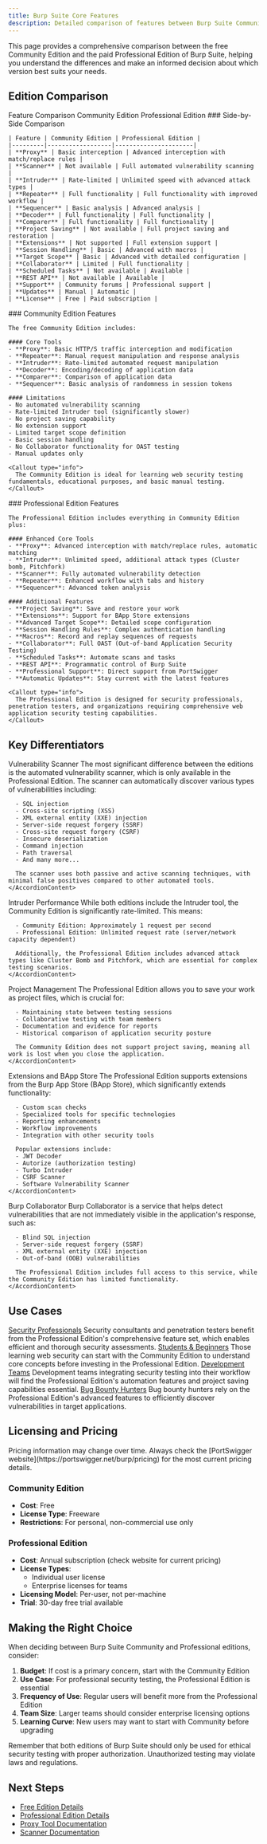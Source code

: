 ```yaml
---
title: Burp Suite Core Features
description: Detailed comparison of features between Burp Suite Community Edition and Professional Edition
---
```



This page provides a comprehensive comparison between the free Community Edition and the paid Professional Edition of Burp Suite, helping you understand the differences and make an informed decision about which version best suits your needs.

## Edition Comparison

<Tabs defaultValue="comparison">
  <TabsList>
    <TabsTrigger value="comparison">Feature Comparison</TabsTrigger>
    <TabsTrigger value="community">Community Edition</TabsTrigger>
    <TabsTrigger value="professional">Professional Edition</TabsTrigger>
  </TabsList>
  
  <TabsContent value="comparison">
    ### Side-by-Side Comparison
    
    | Feature | Community Edition | Professional Edition |
    |---------|------------------|----------------------|
    | **Proxy** | Basic interception | Advanced interception with match/replace rules |
    | **Scanner** | Not available | Full automated vulnerability scanning |
    | **Intruder** | Rate-limited | Unlimited speed with advanced attack types |
    | **Repeater** | Full functionality | Full functionality with improved workflow |
    | **Sequencer** | Basic analysis | Advanced analysis |
    | **Decoder** | Full functionality | Full functionality |
    | **Comparer** | Full functionality | Full functionality |
    | **Project Saving** | Not available | Full project saving and restoration |
    | **Extensions** | Not supported | Full extension support |
    | **Session Handling** | Basic | Advanced with macros |
    | **Target Scope** | Basic | Advanced with detailed configuration |
    | **Collaborator** | Limited | Full functionality |
    | **Scheduled Tasks** | Not available | Available |
    | **REST API** | Not available | Available |
    | **Support** | Community forums | Professional support |
    | **Updates** | Manual | Automatic |
    | **License** | Free | Paid subscription |
  </TabsContent>
  
  <TabsContent value="community">
    ### Community Edition Features
    
    The free Community Edition includes:
    
    #### Core Tools
    - **Proxy**: Basic HTTP/S traffic interception and modification
    - **Repeater**: Manual request manipulation and response analysis
    - **Intruder**: Rate-limited automated request manipulation
    - **Decoder**: Encoding/decoding of application data
    - **Comparer**: Comparison of application data
    - **Sequencer**: Basic analysis of randomness in session tokens
    
    #### Limitations
    - No automated vulnerability scanning
    - Rate-limited Intruder tool (significantly slower)
    - No project saving capability
    - No extension support
    - Limited target scope definition
    - Basic session handling
    - No Collaborator functionality for OAST testing
    - Manual updates only
    
    <Callout type="info">
      The Community Edition is ideal for learning web security testing fundamentals, educational purposes, and basic manual testing.
    </Callout>
  </TabsContent>
  
  <TabsContent value="professional">
    ### Professional Edition Features
    
    The Professional Edition includes everything in Community Edition plus:
    
    #### Enhanced Core Tools
    - **Proxy**: Advanced interception with match/replace rules, automatic matching
    - **Intruder**: Unlimited speed, additional attack types (Cluster bomb, Pitchfork)
    - **Scanner**: Fully automated vulnerability detection
    - **Repeater**: Enhanced workflow with tabs and history
    - **Sequencer**: Advanced token analysis
    
    #### Additional Features
    - **Project Saving**: Save and restore your work
    - **Extensions**: Support for BApp Store extensions
    - **Advanced Target Scope**: Detailed scope configuration
    - **Session Handling Rules**: Complex authentication handling
    - **Macros**: Record and replay sequences of requests
    - **Collaborator**: Full OAST (Out-of-band Application Security Testing)
    - **Scheduled Tasks**: Automate scans and tasks
    - **REST API**: Programmatic control of Burp Suite
    - **Professional Support**: Direct support from PortSwigger
    - **Automatic Updates**: Stay current with the latest features
    
    <Callout type="info">
      The Professional Edition is designed for security professionals, penetration testers, and organizations requiring comprehensive web application security testing capabilities.
    </Callout>
  </TabsContent>
</Tabs>

## Key Differentiators

<Accordion type="single" collapsible>
  <AccordionItem value="scanner">
    <AccordionTrigger>Vulnerability Scanner</AccordionTrigger>
    <AccordionContent>
      The most significant difference between the editions is the automated vulnerability scanner, which is only available in the Professional Edition. The scanner can automatically discover various types of vulnerabilities including:
      
      - SQL injection
      - Cross-site scripting (XSS)
      - XML external entity (XXE) injection
      - Server-side request forgery (SSRF)
      - Cross-site request forgery (CSRF)
      - Insecure deserialization
      - Command injection
      - Path traversal
      - And many more...
      
      The scanner uses both passive and active scanning techniques, with minimal false positives compared to other automated tools.
    </AccordionContent>
  </AccordionItem>
  
  <AccordionItem value="intruder">
    <AccordionTrigger>Intruder Performance</AccordionTrigger>
    <AccordionContent>
      While both editions include the Intruder tool, the Community Edition is significantly rate-limited. This means:
      
      - Community Edition: Approximately 1 request per second
      - Professional Edition: Unlimited request rate (server/network capacity dependent)
      
      Additionally, the Professional Edition includes advanced attack types like Cluster Bomb and Pitchfork, which are essential for complex testing scenarios.
    </AccordionContent>
  </AccordionItem>
  
  <AccordionItem value="project">
    <AccordionTrigger>Project Management</AccordionTrigger>
    <AccordionContent>
      The Professional Edition allows you to save your work as project files, which is crucial for:
      
      - Maintaining state between testing sessions
      - Collaborative testing with team members
      - Documentation and evidence for reports
      - Historical comparison of application security posture
      
      The Community Edition does not support project saving, meaning all work is lost when you close the application.
    </AccordionContent>
  </AccordionItem>
  
  <AccordionItem value="extensions">
    <AccordionTrigger>Extensions and BApp Store</AccordionTrigger>
    <AccordionContent>
      The Professional Edition supports extensions from the Burp App Store (BApp Store), which significantly extends functionality:
      
      - Custom scan checks
      - Specialized tools for specific technologies
      - Reporting enhancements
      - Workflow improvements
      - Integration with other security tools
      
      Popular extensions include:
      - JWT Decoder
      - Autorize (authorization testing)
      - Turbo Intruder
      - CSRF Scanner
      - Software Vulnerability Scanner
    </AccordionContent>
  </AccordionItem>
  
  <AccordionItem value="collaborator">
    <AccordionTrigger>Burp Collaborator</AccordionTrigger>
    <AccordionContent>
      Burp Collaborator is a service that helps detect vulnerabilities that are not immediately visible in the application's response, such as:
      
      - Blind SQL injection
      - Server-side request forgery (SSRF)
      - XML external entity (XXE) injection
      - Out-of-band (OOB) vulnerabilities
      
      The Professional Edition includes full access to this service, while the Community Edition has limited functionality.
    </AccordionContent>
  </AccordionItem>
</Accordion>

## Use Cases

<div className="grid grid-cols-1 md:grid-cols-2 gap-4">
  <Card>
    <CardHeader>
      <CardTitle><a href="/docs/burp-suite/core-features/professional-edition">Security Professionals</a></CardTitle>
    </CardHeader>
    <CardContent>
      Security consultants and penetration testers benefit from the Professional Edition's comprehensive feature set, which enables efficient and thorough security assessments.
    </CardContent>
  </Card>
  <Card>
    <CardHeader>
      <CardTitle><a href="/docs/burp-suite/core-features/free-edition">Students & Beginners</a></CardTitle>
    </CardHeader>
    <CardContent>
      Those learning web security can start with the Community Edition to understand core concepts before investing in the Professional Edition.
    </CardContent>
  </Card>
  <Card>
    <CardHeader>
      <CardTitle><a href="/docs/burp-suite/core-features/professional-edition">Development Teams</a></CardTitle>
    </CardHeader>
    <CardContent>
      Development teams integrating security testing into their workflow will find the Professional Edition's automation features and project saving capabilities essential.
    </CardContent>
  </Card>
  <Card>
    <CardHeader>
      <CardTitle><a href="/docs/burp-suite/core-features/professional-edition">Bug Bounty Hunters</a></CardTitle>
    </CardHeader>
    <CardContent>
      Bug bounty hunters rely on the Professional Edition's advanced features to efficiently discover vulnerabilities in target applications.
    </CardContent>
  </Card>
</div>

## Licensing and Pricing

<Callout type="info">
  Pricing information may change over time. Always check the [PortSwigger website](https://portswigger.net/burp/pricing) for the most current pricing details.
</Callout>

### Community Edition
- **Cost**: Free
- **License Type**: Freeware
- **Restrictions**: For personal, non-commercial use only

### Professional Edition
- **Cost**: Annual subscription (check website for current pricing)
- **License Types**:
  - Individual user license
  - Enterprise licenses for teams
- **Licensing Model**: Per-user, not per-machine
- **Trial**: 30-day free trial available

## Making the Right Choice

When deciding between Burp Suite Community and Professional editions, consider:

1. **Budget**: If cost is a primary concern, start with the Community Edition
2. **Use Case**: For professional security testing, the Professional Edition is essential
3. **Frequency of Use**: Regular users will benefit more from the Professional Edition
4. **Team Size**: Larger teams should consider enterprise licensing options
5. **Learning Curve**: New users may want to start with Community before upgrading

<Callout type="warning">
  Remember that both editions of Burp Suite should only be used for ethical security testing with proper authorization. Unauthorized testing may violate laws and regulations.
</Callout>

## Next Steps

- [Free Edition Details](/docs/burp-suite/core-features/free-edition)
- [Professional Edition Details](/docs/burp-suite/core-features/professional-edition)
- [Proxy Tool Documentation](/docs/burp-suite/tools/proxy)
- [Scanner Documentation](/docs/burp-suite/tools/scanner)
